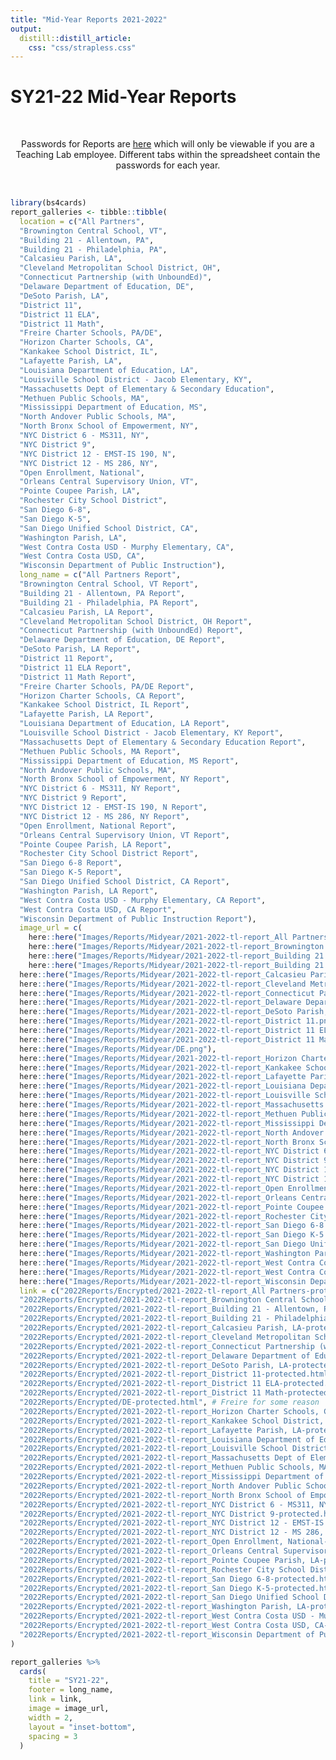 ```yaml
---
title: "Mid-Year Reports 2021-2022"
output: 
  distill::distill_article:
    css: "css/strapless.css"
---
```


# SY21-22 Mid-Year Reports

<br>

<center> Passwords for Reports are <a href="https://docs.google.com/spreadsheets/d/1eAUdWEzc0R7WzpztOvutRp2FYDtpks37LSFV8sq8ezg/edit?usp=sharing" target="_blank">here</a> which will only be viewable if you are a Teaching Lab employee. Different tabs within the spreadsheet contain the passwords for each year. </center>

<br>

```r
library(bs4cards)
report_galleries <- tibble::tibble(
  location = c("All Partners",
  "Brownington Central School, VT",
  "Building 21 - Allentown, PA",
  "Building 21 - Philadelphia, PA",
  "Calcasieu Parish, LA",
  "Cleveland Metropolitan School District, OH",
  "Connecticut Partnership (with UnboundEd)",
  "Delaware Department of Education, DE",
  "DeSoto Parish, LA",
  "District 11",
  "District 11 ELA",
  "District 11 Math",
  "Freire Charter Schools, PA/DE",
  "Horizon Charter Schools, CA",
  "Kankakee School District, IL",
  "Lafayette Parish, LA",
  "Louisiana Department of Education, LA",
  "Louisville School District - Jacob Elementary, KY",
  "Massachusetts Dept of Elementary & Secondary Education",
  "Methuen Public Schools, MA",
  "Mississippi Department of Education, MS",
  "North Andover Public Schools, MA",
  "North Bronx School of Empowerment, NY",
  "NYC District 6 - MS311, NY",
  "NYC District 9",
  "NYC District 12 - EMST-IS 190, N",
  "NYC District 12 - MS 286, NY",
  "Open Enrollment, National",
  "Orleans Central Supervisory Union, VT",
  "Pointe Coupee Parish, LA",
  "Rochester City School District",
  "San Diego 6-8",
  "San Diego K-5",
  "San Diego Unified School District, CA",
  "Washington Parish, LA",
  "West Contra Costa USD - Murphy Elementary, CA",
  "West Contra Costa USD, CA",
  "Wisconsin Department of Public Instruction"),
  long_name = c("All Partners Report",
  "Brownington Central School, VT Report",
  "Building 21 - Allentown, PA Report",
  "Building 21 - Philadelphia, PA Report",
  "Calcasieu Parish, LA Report",
  "Cleveland Metropolitan School District, OH Report",
  "Connecticut Partnership (with UnboundEd) Report",
  "Delaware Department of Education, DE Report",
  "DeSoto Parish, LA Report",
  "District 11 Report",
  "District 11 ELA Report",
  "District 11 Math Report",
  "Freire Charter Schools, PA/DE Report",
  "Horizon Charter Schools, CA Report",
  "Kankakee School District, IL Report",
  "Lafayette Parish, LA Report",
  "Louisiana Department of Education, LA Report",
  "Louisville School District - Jacob Elementary, KY Report",
  "Massachusetts Dept of Elementary & Secondary Education Report",
  "Methuen Public Schools, MA Report",
  "Mississippi Department of Education, MS Report",
  "North Andover Public Schools, MA",
  "North Bronx School of Empowerment, NY Report",
  "NYC District 6 - MS311, NY Report",
  "NYC District 9 Report",
  "NYC District 12 - EMST-IS 190, N Report",
  "NYC District 12 - MS 286, NY Report",
  "Open Enrollment, National Report",
  "Orleans Central Supervisory Union, VT Report",
  "Pointe Coupee Parish, LA Report",
  "Rochester City School District Report",
  "San Diego 6-8 Report",
  "San Diego K-5 Report",
  "San Diego Unified School District, CA Report",
  "Washington Parish, LA Report",
  "West Contra Costa USD - Murphy Elementary, CA Report",
  "West Contra Costa USD, CA Report",
  "Wisconsin Department of Public Instruction Report"),
  image_url = c(
    here::here("Images/Reports/Midyear/2021-2022-tl-report_All Partners.png"),
    here::here("Images/Reports/Midyear/2021-2022-tl-report_Brownington Central School, VT.png"),
    here::here("Images/Reports/Midyear/2021-2022-tl-report_Building 21 - Allentown, PA.png"),
    here::here("Images/Reports/Midyear/2021-2022-tl-report_Building 21 - Philadelphia, PA.png"),
  here::here("Images/Reports/Midyear/2021-2022-tl-report_Calcasieu Parish, LA.png"),
  here::here("Images/Reports/Midyear/2021-2022-tl-report_Cleveland Metropolitan School District, OH.png"),
  here::here("Images/Reports/Midyear/2021-2022-tl-report_Connecticut Partnership (with UnboundEd).png"),
  here::here("Images/Reports/Midyear/2021-2022-tl-report_Delaware Department of Education, DE.png"),
  here::here("Images/Reports/Midyear/2021-2022-tl-report_DeSoto Parish, LA.png"),
  here::here("Images/Reports/Midyear/2021-2022-tl-report_District 11.png"),
  here::here("Images/Reports/Midyear/2021-2022-tl-report_District 11 ELA.png"),
  here::here("Images/Reports/Midyear/2021-2022-tl-report_District 11 Math.png"),
  here::here("Images/Reports/Midyear/DE.png"),
  here::here("Images/Reports/Midyear/2021-2022-tl-report_Horizon Charter Schools, CA.png"),
  here::here("Images/Reports/Midyear/2021-2022-tl-report_Kankakee School District, IL.png"),
  here::here("Images/Reports/Midyear/2021-2022-tl-report_Lafayette Parish, LA.png"),
  here::here("Images/Reports/Midyear/2021-2022-tl-report_Louisiana Department of Education, LA.png"),
  here::here("Images/Reports/Midyear/2021-2022-tl-report_Louisville School District - Jacob Elementary, KY.png"),
  here::here("Images/Reports/Midyear/2021-2022-tl-report_Massachusetts Dept of Elementary and Secondary Education.png"),
  here::here("Images/Reports/Midyear/2021-2022-tl-report_Methuen Public Schools, MA.png"),
  here::here("Images/Reports/Midyear/2021-2022-tl-report_Mississippi Department of Education, MS.png"),
  here::here("Images/Reports/Midyear/2021-2022-tl-report_North Andover Public Schools, MA.png"),
  here::here("Images/Reports/Midyear/2021-2022-tl-report_North Bronx School of Empowerment, NY.png"),
  here::here("Images/Reports/Midyear/2021-2022-tl-report_NYC District 6 - MS311, NY.png"),
  here::here("Images/Reports/Midyear/2021-2022-tl-report_NYC District 9.png"),
  here::here("Images/Reports/Midyear/2021-2022-tl-report_NYC District 12 - EMST-IS 190, N.png"),
  here::here("Images/Reports/Midyear/2021-2022-tl-report_NYC District 12 - MS 286, NY.png"),
  here::here("Images/Reports/Midyear/2021-2022-tl-report_Open Enrollment, National.png"),
  here::here("Images/Reports/Midyear/2021-2022-tl-report_Orleans Central Supervisory Union, VT.png"),
  here::here("Images/Reports/Midyear/2021-2022-tl-report_Pointe Coupee Parish, LA.png"),
  here::here("Images/Reports/Midyear/2021-2022-tl-report_Rochester City School District.png"),
  here::here("Images/Reports/Midyear/2021-2022-tl-report_San Diego 6-8.png"),
  here::here("Images/Reports/Midyear/2021-2022-tl-report_San Diego K-5.png"),
  here::here("Images/Reports/Midyear/2021-2022-tl-report_San Diego Unified School District, CA.png"),
  here::here("Images/Reports/Midyear/2021-2022-tl-report_Washington Parish, LA.png"),
  here::here("Images/Reports/Midyear/2021-2022-tl-report_West Contra Costa USD - Murphy Elementary, CA.png"),
  here::here("Images/Reports/Midyear/2021-2022-tl-report_West Contra Costa USD, CA.png"),
  here::here("Images/Reports/Midyear/2021-2022-tl-report_Wisconsin Department of Public Instruction.png")),
  link = c("2022Reports/Encrypted/2021-2022-tl-report_All Partners-protected.html",
  "2022Reports/Encrypted/2021-2022-tl-report_Brownington Central School, VT-protected.html",
  "2022Reports/Encrypted/2021-2022-tl-report_Building 21 - Allentown, PA-protected.html",
  "2022Reports/Encrypted/2021-2022-tl-report_Building 21 - Philadelphia, PA-protected.html",
  "2022Reports/Encrypted/2021-2022-tl-report_Calcasieu Parish, LA-protected.html",
  "2022Reports/Encrypted/2021-2022-tl-report_Cleveland Metropolitan School District, OH-protected.html",
  "2022Reports/Encrypted/2021-2022-tl-report_Connecticut Partnership (with UnboundEd)-protected.html",
  "2022Reports/Encrypted/2021-2022-tl-report_Delaware Department of Education, DE-protected.html",
  "2022Reports/Encrypted/2021-2022-tl-report_DeSoto Parish, LA-protected.html",
  "2022Reports/Encrypted/2021-2022-tl-report_District 11-protected.html",
  "2022Reports/Encrypted/2021-2022-tl-report_District 11 ELA-protected.html",
  "2022Reports/Encrypted/2021-2022-tl-report_District 11 Math-protected.html",
  "2022Reports/Encrypted/DE-protected.html", # Freire for some reason
  "2022Reports/Encrypted/2021-2022-tl-report_Horizon Charter Schools, CA-protected.html",
  "2022Reports/Encrypted/2021-2022-tl-report_Kankakee School District, IL-protected.html",
  "2022Reports/Encrypted/2021-2022-tl-report_Lafayette Parish, LA-protected.html",
  "2022Reports/Encrypted/2021-2022-tl-report_Louisiana Department of Education, LA-protected.html",
  "2022Reports/Encrypted/2021-2022-tl-report_Louisville School District - Jacob Elementary, KY-protected.html",
  "2022Reports/Encrypted/2021-2022-tl-report_Massachusetts Dept of Elementary & Secondary Education-protected.html",
  "2022Reports/Encrypted/2021-2022-tl-report_Methuen Public Schools, MA-protected.html",
  "2022Reports/Encrypted/2021-2022-tl-report_Mississippi Department of Education, MS-protected.html",
  "2022Reports/Encrypted/2021-2022-tl-report_North Andover Public Schools, MA-protected.html",
  "2022Reports/Encrypted/2021-2022-tl-report_North Bronx School of Empowerment, NY-protected.html",
  "2022Reports/Encrypted/2021-2022-tl-report_NYC District 6 - MS311, NY-protected.html",
  "2022Reports/Encrypted/2021-2022-tl-report_NYC District 9-protected.html",
  "2022Reports/Encrypted/2021-2022-tl-report_NYC District 12 - EMST-IS 190, N-protected.html",
  "2022Reports/Encrypted/2021-2022-tl-report_NYC District 12 - MS 286, NY-protected.html",
  "2022Reports/Encrypted/2021-2022-tl-report_Open Enrollment, National-protected.html",
  "2022Reports/Encrypted/2021-2022-tl-report_Orleans Central Supervisory Union, VT-protected.html",
  "2022Reports/Encrypted/2021-2022-tl-report_Pointe Coupee Parish, LA-protected.html",
  "2022Reports/Encrypted/2021-2022-tl-report_Rochester City School District-protected.html",
  "2022Reports/Encrypted/2021-2022-tl-report_San Diego 6-8-protected.html",
  "2022Reports/Encrypted/2021-2022-tl-report_San Diego K-5-protected.html",
  "2022Reports/Encrypted/2021-2022-tl-report_San Diego Unified School District, CA-protected.html",
  "2022Reports/Encrypted/2021-2022-tl-report_Washington Parish, LA-protected.html",
  "2022Reports/Encrypted/2021-2022-tl-report_West Contra Costa USD - Murphy Elementary, CA-protected.html",
  "2022Reports/Encrypted/2021-2022-tl-report_West Contra Costa USD, CA-protected.html",
  "2022Reports/Encrypted/2021-2022-tl-report_Wisconsin Department of Public Instruction-protected.html")
)

report_galleries %>%
  cards(
    title = "SY21-22",
    footer = long_name,
    link = link,
    image = image_url,
    width = 2,
    layout = "inset-bottom",
    spacing = 3
  )
```
